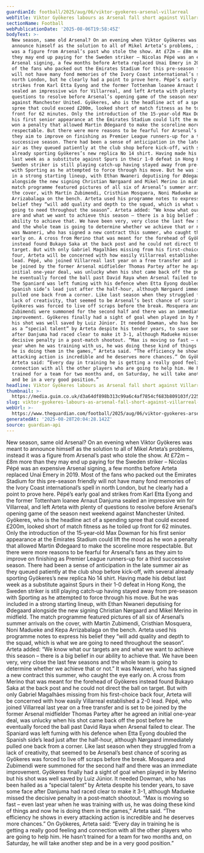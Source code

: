 ```yaml
---
guardianId: football/2025/aug/06/viktor-gyokeres-arsenal-villarreal
webTitle: Viktor Gyökeres labours as Arsenal fall short against Villarreal and Pépé
sectionName: Football
webPublicationDate: '2025-08-06T19:58:45Z'
bodyText: >-
  New season, same old Arsenal? On an evening when Viktor Gyökeres was meant to
  announce himself as the solution to all of Mikel Arteta’s problems, instead it
  was a figure from Arsenal’s past who stole the show. At £72m – £8m more than
  they may end up paying for the Sweden striker – Nicolas Pépé was an expensive
  Arsenal signing, a few months before Arteta replaced Unai Emery in 2019. Most
  of the fans who packed out the Emirates Stadium for this pre-season friendly
  will not have many fond memories of the Ivory Coast international’s spell in
  north London, but he clearly had a point to prove here. Pépé’s early goal and
  strikes from Karl Etta Eyong and the former Tottenham loanee Arnaut Danjuma
  sealed an impressive win for Villarreal, and left Arteta with plenty of
  questions to resolve before Arsenal’s opening game of the season next weekend
  against Manchester United. Gyökeres, who is the headline act of a spending
  spree that could exceed £200m, looked short of match fitness as he toiled up
  front for 62 minutes. Only the introduction of the 15‑year‑old Max Dowman for
  his first senior appearance at the Emirates Stadium could lift the mood as he
  won a penalty that allowed Martin Ødegaard to make the scoreline more
  respectable. But there were more reasons to be fearful for Arsenal’s fans as
  they aim to improve on finishing as Premier League runners-up for a third
  successive season. There had been a sense of anticipation in the late summer
  air as they queued patiently at the club shop before kick‑off, with several
  already sporting Gyökeres’s new replica No 14 shirt. Having made his debut
  last week as a substitute against Spurs in their 1-0 defeat in Hong Kong, the
  Sweden striker is still playing catch‑up having stayed away from pre-season
  with Sporting as he attempted to force through his move. But he was included
  in a strong starting lineup, with Ethan Nwaneri deputising for Ødegaard
  alongside the new signing Christian Nørgaard and Mikel Merino in midfield. The
  match programme featured pictures of all six of Arsenal’s summer arrivals on
  the cover, with Martín Zubimendi, Cristhian Mosquera, Noni Madueke and Kepa
  Arrizabalaga on the bench. Arteta used his programme notes to express his
  belief they “will add quality and depth to the squad, which is what we are
  going to need throughout the season”. Arteta added: “We know what our targets
  are and what we want to achieve this season – there is a big belief in our
  ability to achieve that. We have been very, very close the last few seasons
  and the whole team is going to determine whether we achieve that or not.” It
  was Nwaneri, who has signed a new contract this summer, who caught the eye
  early on. A cross from Merino that was meant for the forehead of Gyökeres
  instead found Bukayo Saka at the back post and he could not direct the ball on
  target. But with only Gabriel Magalhães missing from his first-choice back
  four, Arteta will be concerned with how easily Villarreal established a 2-0
  lead. Pépé, who joined Villarreal last year on a free transfer and is set to
  be joined by the former Arsenal midfielder Thomas Partey after he agreed an
  initial one-year deal, was unlucky when his shot came back off the post before
  he eventually forced the ball past David Raya when Arsenal failed to clear.
  The Spaniard was left fuming with his defence when Etta Eyong doubled the
  Spanish side’s lead just after the half-hour, although Nørgaard immediately
  pulled one back from a corner. Like last season when they struggled from a
  lack of creativity, that seemed to be Arsenal’s best chance of scoring as
  Gyökeres was forced to live off scraps before the break. Mosquera and
  Zubimendi were summoned for the second half and there was an immediate
  improvement. Gyökeres finally had a sight of goal when played in by Merino but
  his shot was well saved by Luiz Júnior. It needed Dowman, who has been hailed
  as a “special talent” by Arteta despite his tender years, to save some face
  after Danjuma had raced clear to make it 3-1, although Madueke missed the
  decisive penalty in a post‑match shootout. “Max is moving so fast – even last
  year when he was training with us, he was doing these kind of things and now
  he is doing them in the games,” Arteta said. “The efficiency he shows in every
  attacking action is incredible and he deserves more chances.” On Gyökeres,
  Arteta said: “Every day in training he is getting a really good feeling and
  connection with all the other players who are going to help him. He hasn’t
  trained for a team for two months and, on Saturday, he will take another step
  and be in a very good position.”
headline: Viktor Gyökeres labours as Arsenal fall short against Villarreal and Pépé
thumbnail: >-
  https://media.guim.co.uk/d3a64df898b313c99a6c4af7854cf683b809103f/225_0_3720_2976/500.jpg
slug: viktor-gyokeres-labours-as-arsenal-fall-short-against-villarreal-and-pepe
webUrl: >-
  https://www.theguardian.com/football/2025/aug/06/viktor-gyokeres-arsenal-villarreal
generatedAt: '2025-08-28T20:04:28.142Z'
source: guardian-api
---
```

New season, same old Arsenal? On an evening when Viktor Gyökeres was meant to announce himself as the solution to all of Mikel Arteta’s problems, instead it was a figure from Arsenal’s past who stole the show. At £72m – £8m more than they may end up paying for the Sweden striker – Nicolas Pépé was an expensive Arsenal signing, a few months before Arteta replaced Unai Emery in 2019. Most of the fans who packed out the Emirates Stadium for this pre-season friendly will not have many fond memories of the Ivory Coast international’s spell in north London, but he clearly had a point to prove here. Pépé’s early goal and strikes from Karl Etta Eyong and the former Tottenham loanee Arnaut Danjuma sealed an impressive win for Villarreal, and left Arteta with plenty of questions to resolve before Arsenal’s opening game of the season next weekend against Manchester United. Gyökeres, who is the headline act of a spending spree that could exceed £200m, looked short of match fitness as he toiled up front for 62 minutes. Only the introduction of the 15‑year‑old Max Dowman for his first senior appearance at the Emirates Stadium could lift the mood as he won a penalty that allowed Martin Ødegaard to make the scoreline more respectable. But there were more reasons to be fearful for Arsenal’s fans as they aim to improve on finishing as Premier League runners-up for a third successive season. There had been a sense of anticipation in the late summer air as they queued patiently at the club shop before kick‑off, with several already sporting Gyökeres’s new replica No 14 shirt. Having made his debut last week as a substitute against Spurs in their 1-0 defeat in Hong Kong, the Sweden striker is still playing catch‑up having stayed away from pre-season with Sporting as he attempted to force through his move. But he was included in a strong starting lineup, with Ethan Nwaneri deputising for Ødegaard alongside the new signing Christian Nørgaard and Mikel Merino in midfield. The match programme featured pictures of all six of Arsenal’s summer arrivals on the cover, with Martín Zubimendi, Cristhian Mosquera, Noni Madueke and Kepa Arrizabalaga on the bench. Arteta used his programme notes to express his belief they “will add quality and depth to the squad, which is what we are going to need throughout the season”. Arteta added: “We know what our targets are and what we want to achieve this season – there is a big belief in our ability to achieve that. We have been very, very close the last few seasons and the whole team is going to determine whether we achieve that or not.” It was Nwaneri, who has signed a new contract this summer, who caught the eye early on. A cross from Merino that was meant for the forehead of Gyökeres instead found Bukayo Saka at the back post and he could not direct the ball on target. But with only Gabriel Magalhães missing from his first-choice back four, Arteta will be concerned with how easily Villarreal established a 2-0 lead. Pépé, who joined Villarreal last year on a free transfer and is set to be joined by the former Arsenal midfielder Thomas Partey after he agreed an initial one-year deal, was unlucky when his shot came back off the post before he eventually forced the ball past David Raya when Arsenal failed to clear. The Spaniard was left fuming with his defence when Etta Eyong doubled the Spanish side’s lead just after the half-hour, although Nørgaard immediately pulled one back from a corner. Like last season when they struggled from a lack of creativity, that seemed to be Arsenal’s best chance of scoring as Gyökeres was forced to live off scraps before the break. Mosquera and Zubimendi were summoned for the second half and there was an immediate improvement. Gyökeres finally had a sight of goal when played in by Merino but his shot was well saved by Luiz Júnior. It needed Dowman, who has been hailed as a “special talent” by Arteta despite his tender years, to save some face after Danjuma had raced clear to make it 3-1, although Madueke missed the decisive penalty in a post‑match shootout. “Max is moving so fast – even last year when he was training with us, he was doing these kind of things and now he is doing them in the games,” Arteta said. “The efficiency he shows in every attacking action is incredible and he deserves more chances.” On Gyökeres, Arteta said: “Every day in training he is getting a really good feeling and connection with all the other players who are going to help him. He hasn’t trained for a team for two months and, on Saturday, he will take another step and be in a very good position.”

